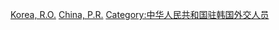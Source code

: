 [[Category:中華人民共和國駐外大使|Korea, R.O.]]
[[Category:駐韓國大使|China, P.R.]]
[[Category:中华人民共和国驻韩国外交人员|Category:中华人民共和国驻韩国外交人员]]